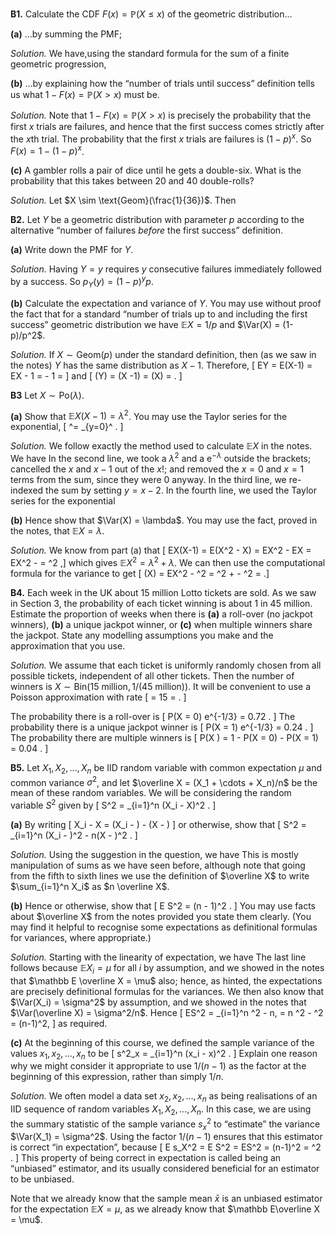 ::::: {.myq}
**B1.** Calculate the CDF $F(x) = \mathbb P(X \leq x)$ of the geometric distribution...

:::: {.subq}
**(a)** ...by summing the PMF;

::: {.myanswers data-latex=""}
*Solution.*
We have,using the standard formula for the sum of a finite geometric progression, 
\begin{align*}
F(x) &= \sum_{y = 1}^x p(y) \\
&= \sum_{y = 1}^x (1-p)^{y-1} p \\
&= \frac{p\big(1 - (1-p)^x\big)}{1 - (1-p)} \\
&= \frac{p\big(1 - (1-p)^x\big)}{p} \\
&= 1 - (1 - p)^x .
\end{align*}
:::
::::

:::: {.subq}
**(b)** ...by explaining how the "number of trials until success" definition tells us what $1 - F(x) = \mathbb P(X > x)$ must be.

::: {.myanswers data-latex=""}
*Solution.*
Note that $1 - F(x) = \mathbb P(X > x)$ is precisely the probability that the first $x$ trials are failures, and hence that the first success comes strictly after the $x$th trial. The probability that the first $x$ trials are failures is $(1-p)^x$. So $F(x) = 1 - (1-p)^x$.
:::
::::

:::: {.subq}
**(c)** A gambler rolls a pair of dice until he gets a double-six. What is the probability that this takes between 20 and 40 double-rolls?

::: {.myanswers data-latex=""}
*Solution.*
Let $X \sim \text{Geom}(\frac{1}{36})$. Then
\begin{align*}
\mathbb P(20 \leq X \leq 40) &= \mathbb P(X \leq 40) - \mathbb P(X \leq 19) \\
  &= F(40) - F(19) \\
  &= \bigg(1 - \big(1 - \tfrac{1}{36})^{40}\bigg) - \bigg(1 - \big(1 - \tfrac{1}{36})^{19}\bigg) \\
  &= 0.676 - 0.414 \\
  &= 0.261.
\end{align*}
:::
::::
:::::

::::: {.myq}
**B2.** Let $Y$ be a geometric distribution with parameter $p$ according to the alternative "number of failures *before* the first success" definition.

:::: {.subq}
**(a)** Write down the PMF for $Y$.

::: {.myanswers data-latex=""}
*Solution.* Having $Y = y$ requires $y$ consecutive failures immediately followed by a success. So $p_Y(y) = (1-p)^y p$.
:::
::::

:::: {.subq}
**(b)** Calculate the expectation and variance of $Y$. You may use without proof the fact that for a standard "number of trials up to and including the first success" geometric distribution we have $\mathbb EX = 1/p$ and $\Var(X) = (1-p)/p^2$.

::: {.myanswers data-latex=""}
*Solution.* If $X \sim \text{Geom}(p)$ under the standard definition, then (as we saw in the notes) $Y$ has the same distribution as $X -1$. Therefore,
\[ \mathbb EY = \mathbb E(X-1) = \mathbb EX - 1 = \frac{1}{p} - 1 = \frac{1-p}{p} \]
and
\[ \Var(Y) = \Var(X -1) = \Var(X) = \frac{1-p}{p^2} .  \]
:::
::::
:::::

::::: {.myq}
**B3** Let $X \sim \text{Po}(\lambda)$.

:::: {.subq}
**(a)** Show that $\mathbb EX(X-1) = \lambda^2$. You may use the Taylor series for the exponential,
\[ \mathrm{e}^\lambda = \sum_{y=0}^\infty \frac{\lambda^y}{y!} . \]

::: {.myanswers data-latex=""}
*Solution.*
We follow exactly the method used to calculate $\mathbb EX$ in the notes. We have
\begin{align*}
\mathbb EX(X-1) &= \sum_{x=0}^\infty x(x-1)\, \mathrm e^{-\lambda} \frac{\lambda^x}{x!} \\
  &= \lambda^2 \mathrm e^{-\lambda} \sum_{x=2}^\infty \frac{\lambda^{x-2}}{(x - 2)!} \\
  &= \lambda^2 \mathrm e^{-\lambda}\sum_{y=0}^\infty  \frac{\lambda^y}{y!} \\
  &= \lambda^2 \mathrm e^{-\lambda} \, \mathrm e^{\lambda} \\
  &= \lambda^2  .
\end{align*}
In the second line, we took a $\lambda^2$ and a $\mathrm e^{-\lambda}$ outside the brackets; cancelled the $x$ and $x-1$ out of the $x!$; and removed the $x = 0$ and $x = 1$ terms from the sum, since they were 0 anyway. In the third line, we re-indexed the sum by setting $y = x - 2$. In the fourth line, we used the Taylor series for the exponential
:::
::::

:::: {.subq}
**(b)** Hence show that $\Var(X) = \lambda$. You may use the fact, proved in the notes, that $\mathbb EX = \lambda$.

::: {.myanswers data-latex=""}
*Solution.* 
We know from part (a) that 
\[ \mathbb EX(X-1) = \mathbb E(X^2 - X) = \mathbb EX^2 - \mathbb EX = \mathbb EX^2 - \lambda = \lambda^2 ,\]
which gives $\mathbb EX^2 = \lambda^2 + \lambda$. We can then use the computational formula for the variance to get
\[ \Var(X) = \mathbb EX^2 - \lambda^2 = \lambda^2 + \lambda - \lambda^2 = \lambda .\]
:::
::::
:::::

:::: {.myq}
**B4.** Each week in the UK about 15 million Lotto tickets are sold. As we saw in Section 3, the probability of each ticket winning is about 1 in 45 million. Estimate the proportion of weeks when there is **(a)** a roll-over (no jackpot winners), **(b)** a unique jackpot winner, or **(c)** when multiple winners share the jackpot. State any modelling assumptions you make and the approximation that you use.

::: {.myanswers data-latex=""}
*Solution.*
We assume that each ticket is uniformly randomly chosen from all possible tickets, independent of all other tickets. Then the number of winners is $X \sim \text{Bin}(15 \text{ million}, 1/(45 \text{ million}))$.
It will be convenient to use a Poisson approximation with rate
\[ \lambda = 15 \text{ million} \times \frac{1}{45 \text{ million}} = \tfrac13 .  \]

The probability there is a roll-over is 
\[ \mathbb P(X = 0) \approx \mathrm e^{-1/3} = 0.72 . \]
The probability there is a unique jackpot winner is
\[ \mathbb P(X = 1) \approx \tfrac13 \mathrm e^{-1/3} = 0.24 . \]
The probability there are multiple winners is
\[ \mathbb P(X \geq 2) = 1 - \mathbb P(X = 0) - \mathbb P(X = 1) = 0.04  . \]
:::
::::

::::: {.myq}
**B5.**  Let $X_1, X_2, \dots, X_n$ be IID random variable with common expectation $\mu$ and common variance $\sigma^2$, and let $\overline X = (X_1 + \cdots + X_n)/n$ be the mean of these random variables. We will be considering the random variable $S^2$ given by
\[ S^2 = \sum_{i=1}^n (X_i - \overline X)^2 . \]

:::: {.subq}
**(a)** By writing 
\[ X_i - \overline X = (X_i - \mu) - (\overline X - \mu)  \]
or otherwise, show that
\[ S^2 = \sum_{i=1}^n (X_i - \mu)^2 - n(\overline X - \mu)^2 . \]

::: {.myanswers data-latex=""}
*Solution.*
Using the suggestion in the question, we have
\begin{align*}
S^2 &= \sum_{i=1}^n (X_i - \overline X)^2 \\
  &= \sum_{i=1}^n \big( (X_i - \mu) - (\overline X - \mu)  \big)^2 \\
  &= \sum_{i=1}^n \big( (X_i - \mu)^2 - 2(X_i - \mu)(\overline X - \mu) + (\overline X - \mu)^2\big) \\
  &= \sum_{i=1}^n (X_i - \mu)^2 - \sum_{i=1}^n 2(X_i - \mu)(\overline X - \mu) + \sum_{i=1}^n (\overline X - \mu)^2 \\
  &= \sum_{i=1}^n (X_i - \mu)^2 - 2\left(\sum_{i=1}^n X_i - \sum_{i=1}^n \mu\right)(\overline X - \mu)  + (\overline X - \mu)^2 \sum_{i=1}^n 1 \\
  &= \sum_{i=1}^n (X_i - \mu)^2 - 2(n\overline X - n\mu) (\overline X - \mu) + n (\overline X - \mu)^2 \\
  &= \sum_{i=1}^n (X_i - \mu)^2 - 2n(\overline X - \mu)^2 + n(\overline X - \mu)^2 \\
  &= \sum_{i=1}^n (X_i - \mu)^2 - n(\overline X - \mu)^2 .
\end{align*}
This is mostly manipulation of sums as we have seen before, although note that going from the fifth to sixth lines we use the definition of $\overline X$ to write $\sum_{i=1}^n X_i$ as $n \overline X$.
:::
::::

:::: {.subq}
**(b)** Hence or otherwise, show that
\[ \mathbb E S^2 = (n - 1)\sigma^2 . \]
You may use facts about $\overline X$ from the notes provided you state them clearly. (You may find it helpful to recognise some expectations as definitional formulas for variances, where appropriate.) <!--You might also find it useful to recall that if a random variable $Y$ has expectation $\mathbb EY = 0$, then $\mathbb EY^2 = \Var(Y)$.-->

::: {.myanswers data-latex=""}
*Solution.* Starting with the linearity of expectation, we have
\begin{align*}
\mathbb ES^2 &= \mathbb E \left( \sum_{i=1}^n (X_i - \mu)^2 - n(\overline X - \mu)^2  \right) \\
  &= \sum_{i=1}^n \mathbb E (X_i - \mu)^2 - n \mathbb E(\overline X - \mu)^2 \\
  &= \sum_{i=1}^n \Var(X_i) - n \Var(\overline X) .
\end{align*}
The last line follows because $\mathbb EX_i = \mu$ for all $i$ by assumption, and we showed in the notes that $\mathbb E \overline X = \mu$ also; hence, as hinted, the expectations are precisely definitional formulas for the variances. We then also know that $\Var(X_i) = \sigma^2$ by assumption, and we showed in the notes that $\Var(\overline X) = \sigma^2/n$. Hence
\[ \mathbb ES^2 = \sum_{i=1}^n \sigma^2 - n\, \frac{\sigma^2}{n} = n \sigma^2 - \sigma^2 = (n-1)\sigma^2, \]
as required.
:::
::::

:::: {.subq}
**(c)** At the beginning of this course, we defined the sample variance of the values $x_1, x_2, \dots, x_n$ to be
\[ s^2_x = \frac{1}{n-1} \sum_{i=1}^n (x_i - \bar x)^2 . \]
Explain one reason why we might consider it appropriate to use $1/(n-1)$ as the factor at the beginning of this expression, rather than simply $1/n$.

::: {.myanswers data-latex=""}
*Solution.* 
We often model a data set $x_2, x_2, \dots, x_n$ as being realisations of an IID sequence of random variables $X_1, X_2, \dots, X_n$. In this case, we are using the summary statistic of the sample variance $s_x^2$ to "estimate" the variance $\Var(X_1) = \sigma^2$. Using the factor $1/(n-1)$ ensures that this estimator is correct "in expectation", because
\[ \mathbb E s_X^2 = \mathbb E \frac{1}{n-1}S^2 = \frac{1}{n-1} \mathbb ES^2 = \frac{1}{n-1}(n-1)\sigma^2 = \sigma^2 . \]
This property of being correct in expectation is called being an "unbiased" estimator, and its usually considered beneficial for an estimator to be unbiased.

Note that we already know that the sample mean $\bar x$ is an unbiased estimator for the expectation $\mathbb EX = \mu$, as we already know that $\mathbb E\overline X = \mu$.
:::
::::
:::::